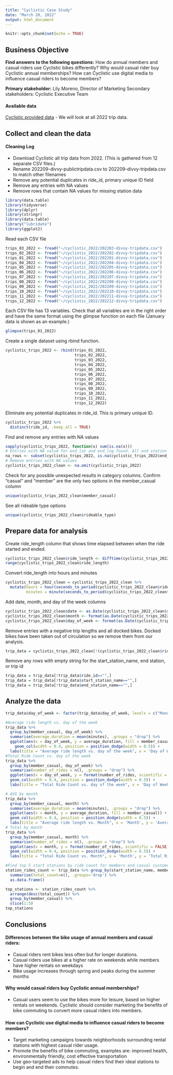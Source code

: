 ```yaml
---
title: "Cyclistic Case Study"
date: "March 20, 2022"
output: html_document
---
```


```r
knitr::opts_chunk$set(echo = TRUE)
```


## Business Objective
__Find answers to the following questions:__ How do annual members and casual riders use Cyclistic bikes differently? Why would casual rider buy Cyclistic annual memberships? How can Cyclistic use digital media to influence casual riders to become members?

__Primary stakeholder:__ Lily Moreno, Director of Marketing
Secondary stakeholders: Cyclistic Executive Team

#### Available data
[Cyclistic provided data](https://divvy-tripdata.s3.amazonaws.com/index.html)
- We will look at all 2022 trip data.

## Collect and clean the data

#### Cleaning Log
* Download Cyclistic all trip data from 2022. (This is gathered from 12 separate CSV files.)
* Rename 202209-divvy-publictripdata.csv to 202209-divvy-tripdata.csv to match other filenames
* Remove any potential duplicates in ride_id, primary unique ID field
* Remove any entries with NA values
* Remove rows that contain NA values for missing station data

```r
library(data.table)
library(tidyverse)
library(dplyr)
library(stringr)
library(data.table)
library("lubridate")
library(ggplot2)
```

Read each CSV file
```r
trips_03_2022 <- fread("~/cyclistic_2022/202203-divvy-tripdata.csv")
trips_02_2022 <- fread("~/cyclistic_2022/202202-divvy-tripdata.csv")
trips_01_2022 <- fread("~/cyclistic_2022/202201-divvy-tripdata.csv")
trips_04_2022 <- fread("~/cyclistic_2022/202204-divvy-tripdata.csv")
trips_05_2022 <- fread("~/cyclistic_2022/202205-divvy-tripdata.csv")
trips_06_2022 <- fread("~/cyclistic_2022/202206-divvy-tripdata.csv")
trips_07_2022 <- fread("~/cyclistic_2022/202207-divvy-tripdata.csv")
trips_08_2022 <- fread("~/cyclistic_2022/202208-divvy-tripdata.csv")
trips_09_2022 <- fread("~/cyclistic_2022/202209-divvy-tripdata.csv")
trips_10_2022 <- fread("~/cyclistic_2022/202210-divvy-tripdata.csv")
trips_11_2022 <- fread("~/cyclistic_2022/202211-divvy-tripdata.csv")
trips_12_2022 <- fread("~/cyclistic_2022/202212-divvy-tripdata.csv")
```

Each CSV file has 13 variables. Check that all variables are in the right order and have the same format using the glimpse function on each file (January data is shown as an example.)
```r
glimpse(trips_01_2022)
```
  
Create a single dataset using rbind function.
```r
cyclistic_trips_2022 <- rbind(trips_01_2022,
                              trips_02_2022,
                              trips_03_2022,
                              trips_04_2022,
                              trips_05_2022,
                              trips_06_2022,
                              trips_07_2022,
                              trips_08_2022,
                              trips_09_2022,
                              trips_10_2022,
                              trips_11_2022,
                              trips_12_2022)
```

Eliminate any potential duplicates in ride_id. This is primary unique ID.
```r
cyclistic_trips_2022 %>%
  distinct(ride_id, .keep_all = TRUE)
```


Find and remove any entries with NA values
```r
sapply(cyclistic_trips_2022, function(x) sum(is.na(x)))
# Entries with NA value for end_lat and end_lng found. All end station data is also blank.
na_rows <- subset(cyclistic_trips_2022, is.na(cyclistic_trips_2022$end_lat))
# Remove entries with NA values
cyclistic_trips_2022_clean <- na.omit(cyclistic_trips_2022)
```

Check for any possible unexpected results in category columns. Confirm "casual" and "member" are the only two options in the member_casual column
```r
unique(cyclistic_trips_2022_clean$member_casual)
```

See all rideable type options

```r
unique(cyclistic_trips_2022_clean$rideable_type)
```

## Prepare data for analysis
Create ride_length column that shows time elapsed between when the ride started and ended.
```r
cyclistic_trips_2022_clean$ride_length <- difftime(cyclistic_trips_2022_clean$ended_at, cyclistic_trips_2022_clean$started_at)
range(cyclistic_trips_2022_clean$ride_length)
```

Convert ride_length into hours and minutes
```r
cyclistic_trips_2022_clean = cyclistic_trips_2022_clean %>%
  mutate(hours = hour(seconds_to_period(cyclistic_trips_2022_clean$ride_length)),
         minutes = minute(seconds_to_period(cyclistic_trips_2022_clean$ride_length)),)
```
Add date, month, and day of the week columns
```r
cyclistic_trips_2022_clean$date <- as.Date(cyclistic_trips_2022_clean$started_at)
cyclistic_trips_2022_clean$month <- format(as.Date(cyclistic_trips_2022_clean$date), "%m")
cyclistic_trips_2022_clean$day_of_week <- format(as.Date(cyclistic_trips_2022_clean$date), "%A")
```

Remove entries with a negative trip lengths and all docked bikes. Docked bikes have been taken out of circulation so we remove them from our analysis.
```r
trip_data = cyclistic_trips_2022_clean[!(cyclistic_trips_2022_clean$rideable_type == "docked_bike" | cyclistic_trips_2022_clean$ride_length<0),]
```
Remove any rows with empty string for the start_station_name, end station, or trip id
```r

trip_data = trip_data[!trip_data$ride_id=="",]
trip_data = trip_data[!trip_data$start_station_name=="",]
trip_data = trip_data[!trip_data$end_station_name=="",]
```

## Analyze the data
```r
trip_data$day_of_week <- factor(trip_data$day_of_week, levels = c("Monday", "Tuesday", "Wednesday", "Thursday", "Friday","Saturday", "Sunday"))

#Average ride length vs. day of the week
trip_data %>%
  group_by(member_casual, day_of_week) %>%
  summarise(average_duration = mean(minutes), .groups = "drop") %>%
  ggplot(aes(x = day_of_week, y = average_duration, fill = member_casual)) +
    geom_col(width = 0.4, position = position_dodge(width = 0.5)) +
  labs(title = "Average ride length vs. day of the week", x = 'Day of Week', y = 'Average Trip Duration')
#Total Ride Count vs. day of the week
trip_data %>%
  group_by(member_casual, day_of_week) %>%
  summarise(number_of_rides = n(), .groups = "drop") %>%
  ggplot(aes(x = day_of_week, y = format(number_of_rides, scientific = FALSE), fill = member_casual)) +
  geom_col(width = 0.4, position = position_dodge(width = 0.5)) +
  labs(title = "Total Ride Count vs. day of the week", x = 'Day of Week', y = 'Total Rides')
```

```r
# AVG by month
trip_data %>%
  group_by(member_casual, month) %>%
  summarise(average_duration = mean(minutes), .groups = "drop") %>%
  ggplot(aes(x = month, y = average_duration, fill = member_casual)) +
  geom_col(width = 0.4, position = position_dodge(width = 0.5)) +
  labs(title = "Average ride length vs. Month", x = 'Month', y = 'Average Trip Duration')
# Total by month
trip_data %>%
  group_by(member_casual, month) %>%
  summarise(number_of_rides = n(), .groups = "drop") %>%
  ggplot(aes(x = month, y = format(number_of_rides, scientific = FALSE), fill = member_casual)) +
  geom_col(width = 0.4, position = position_dodge(width = 0.5)) +
  labs(title = "Total Ride Count vs. Month", x = 'Month', y = 'Total Rides')
```

```r
#Find top 5 start stations by ride count for members and casual customers
station_rides_count <- trip_data %>% group_by(start_station_name, member_casual) %>%
  summarise(total_count=n(), .groups='drop') %>%
  as.data.frame()

top_stations <- station_rides_count %>%                                      # Top N highest values by group
  arrange(desc(total_count)) %>% 
  group_by(member_casual) %>%
  slice(1:5)
top_stations
```

## Conclusions
#### Differences between the bike usage of annual members and casual riders:
- Casual riders rent bikes less often but for longer durations.
- Casual riders use bikes at a higher rate on weekends while members have higher rentals on weekdays
- Bike usage increases through spring and peaks during the summer months

#### Why would casual riders buy Cyclistic annual memberships?
- Casual users seem to use the bikes more for leisure, based on higher rentals on weekends. Cyclistic should consider marketing the benefits of bike commuting to convert more casual riders into members.

#### How can Cyclistic use digital media to inﬂuence casual riders to become members?
- Target marketing campaigns towards neighborhoods surrounding rental stations with highest casual rider usage.
- Promote the benefits of bike commuting, examples are: improved health, environmentally friendly, cost effective transportation 
- Use geo-targeted ads to help casual riders find their ideal stations to begin and end their commutes.